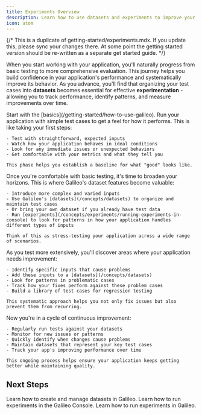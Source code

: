 ```yaml
---
title: Experiments Overview
description: Learn how to use datasets and experiments to improve your application.
icon: atom
---
```


{/* This is a duplicate of getting-started/experiments.mdx. If you update this, please sync your changes there.
At some point the getting started version should be re-written as a separate get started guide. */}

When you start working with your application, you'll naturally progress from basic testing to more comprehensive evaluation. This journey helps you build confidence in your application's performance and systematically improve its behavior. As you advance, you'll find that organizing your test cases into **datasets** becomes essential for effective **experimentation** - allowing you to track performance, identify patterns, and measure improvements over time.

<Steps>
  <Step title="Initial Testing">
    Start with the [basics](/getting-started/how-to-use-galileo). Run your application with simple test cases to get a feel for how it performs. This is like taking your first steps:

    - Test with straightforward, expected inputs
    - Watch how your application behaves in ideal conditions
    - Look for any immediate issues or unexpected behaviors
    - Get comfortable with your metrics and what they tell you

    This phase helps you establish a baseline for what "good" looks like.

</Step>

  <Step title="Expanding Test Coverage">
    Once you're comfortable with basic testing, it's time to broaden your horizons. This is where Galileo's dataset features become valuable:

    - Introduce more complex and varied inputs
    - Use Galileo's [datasets](/concepts/datasets) to organize and maintain test cases
    - Or bring your own dataset if you already have test data
    - Run [experiments](/concepts/experiments/running-experiments-in-console) to look for patterns in how your application handles different types of inputs

    Think of this as stress-testing your application across a wide range of scenarios.

</Step>

  <Step title="Finding and Fixing Issues">
    As you test more extensively, you'll discover areas where your application needs improvement:

    - Identify specific inputs that cause problems
    - Add these inputs to a [datasets](/concepts/datasets)
    - Look for patterns in problematic cases
    - Track how your fixes perform against these problem cases
    - Build a library of test cases for regression testing

    This systematic approach helps you not only fix issues but also prevent them from recurring.

</Step>

  <Step title="Continuous Improvement">
    Now you're in a cycle of continuous improvement:

    - Regularly run tests against your datasets
    - Monitor for new issues or patterns
    - Quickly identify when changes cause problems
    - Maintain datasets that represent your key test cases
    - Track your app's improving performance over time

    This ongoing process helps ensure your application keeps getting better while maintaining quality.

</Step>
</Steps>

## Next Steps

<Card title="Create a Dataset" icon="box" href="/concepts/datasets" horizontal>
  Learn how to create and manage datasets in Galileo.

</Card>

<Card title="Run an Experiment in the Console" icon="hand-pointer" href="/concepts/experiments/running-experiments-in-console" horizontal>
  Learn how to run experiments in the Galileo Console.

</Card>

<Card title="Run an Experiment with Code" icon="lightbulb" href="/concepts/experiments/running-experiments" horizontal>
  Learn how to run experiments in Galileo.

</Card>

